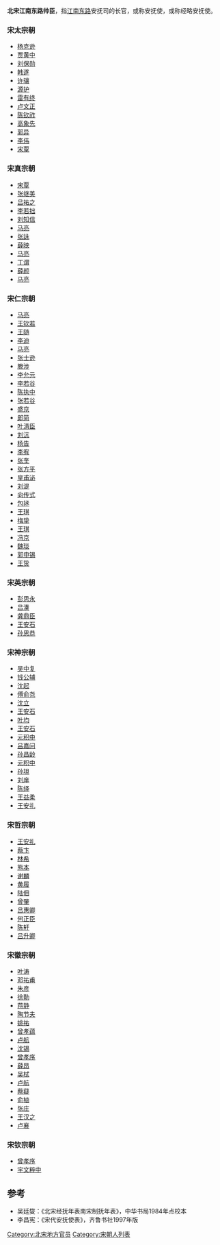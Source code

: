 '''北宋江南东路帅臣'''，指[[江南东路|江南东路]]安抚司的长官，或称安抚使，或称经略安抚使。

===宋太宗朝===
*[[杨克逊|杨克逊]]
*[[贾黄中|贾黄中]]
*[[刘保勋|刘保勋]]
*[[韩遂|韩遂]]
*[[许骧|许骧]]
*[[源护|源护]]
*[[雷有终|雷有终]]
*[[卢文正|卢文正]]
*[[陈钦祚|陈钦祚]]
*[[高象先|高象先]]
*[[郭异|郭异]]
*[[李伟|李伟]]
*[[宋覃|宋覃]]
===宋真宗朝===
*[[宋覃|宋覃]]
*[[张继美|张继美]]
*[[吕祐之|吕祐之]]
*[[李若拙|李若拙]]
*[[刘知信|刘知信]]
*[[马亮|马亮]]
*[[张詠|张詠]]
*[[薛映|薛映]]
*[[马亮|马亮]]
*[[丁谓|丁谓]]
*[[薛颜|薛颜]]
*[[马亮|马亮]]
===宋仁宗朝===
*[[马亮|马亮]]
*[[王钦若|王钦若]]
*[[王随|王随]]
*[[李迪|李迪]]
*[[马亮|马亮]]
*[[张士逊|张士逊]]
*[[滕涉|滕涉]]
*[[李允元|李允元]]
*[[李若谷|李若谷]]
*[[陈执中|陈执中]]
*[[张若谷|张若谷]]
*[[盛京|盛京]]
*[[郎简|郎简]]
*[[叶清臣|叶清臣]]
*[[刘沆|刘沆]]
*[[杨告|杨告]]
*[[李宥|李宥]]
*[[张奎|张奎]]
*[[张方平|张方平]]
*[[皇甫泌|皇甫泌]]
*[[刘湜|刘湜]]
*[[向传式|向传式]]
*[[包拯|包拯]]
*[[王琪|王琪]]
*[[梅挚|梅挚]]
*[[王琪|王琪]]
*[[冯京|冯京]]
*[[魏琰|魏琰]]
*[[郭申锡|郭申锡]]
*[[王贽|王贽]]
===宋英宗朝===
*[[彭思永|彭思永]]
*[[吕溱|吕溱]]
*[[龚鼎臣|龚鼎臣]]
*[[王安石|王安石]]
*[[孙思恭|孙思恭]]
===宋神宗朝===
*[[吴中复|吴中复]]
*[[钱公辅|钱公辅]]
*[[沈起|沈起]]
*[[傅俞尧|傅俞尧]]
*[[沈立|沈立]]
*[[王安石|王安石]]
*[[叶均|叶均]]
*[[王安石|王安石]]
*[[元积中|元积中]]
*[[吕嘉问|吕嘉问]]
*[[孙昌龄|孙昌龄]]
*[[元积中|元积中]]
*[[孙坦|孙坦]]
*[[刘庠|刘庠]]
*[[陈绎|陈绎]]
*[[王益柔|王益柔]]
*[[王安礼|王安礼]]
===宋哲宗朝===
*[[王安礼|王安礼]]
*[[蔡卞|蔡卞]]
*[[林希|林希]]
*[[熊本_(北宋)|熊本]]
*[[谢麟|谢麟]]
*[[黄履|黄履]]
*[[陆佃|陆佃]]
*[[曾肇|曾肇]]
*[[吕惠卿|吕惠卿]]
*[[何正臣|何正臣]]
*[[陈轩|陈轩]]
*[[吕升卿|吕升卿]]
===宋徽宗朝===
*[[叶涛|叶涛]]
*[[邓祐甫|邓祐甫]]
*[[朱彦|朱彦]]
*[[徐勣|徐勣]]
*[[蒋静|蒋静]]
*[[陶节夫|陶节夫]]
*[[姚祐|姚祐]]
*[[曾孝蕴|曾孝蕴]]
*[[卢航|卢航]]
*[[沈锡|沈锡]]
*[[曾孝序|曾孝序]]
*[[薛昂|薛昂]]
*[[吴栻|吴栻]]
*[[卢航|卢航]]
*[[蔡薿|蔡薿]]
*[[俞樐|俞樐]]
*[[张庄|张庄]]
*[[王汉之|王汉之]]
*[[卢襄|卢襄]]
===宋钦宗朝===
*[[曾孝序|曾孝序]]
*[[宇文粹中|宇文粹中]]


==参考==
*吴廷燮：《北宋经抚年表南宋制抚年表》，中华书局1984年点校本
*李昌宪：《宋代安抚使表》，齐鲁书社1997年版

[[Category:北宋地方官员|Category:北宋地方官员]]
[[Category:宋朝人列表|Category:宋朝人列表]]